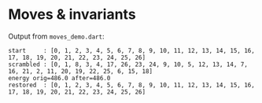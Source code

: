 # Moves & invariants

Output from `moves_demo.dart`:

```text
start     : [0, 1, 2, 3, 4, 5, 6, 7, 8, 9, 10, 11, 12, 13, 14, 15, 16, 17, 18, 19, 20, 21, 22, 23, 24, 25, 26]
scrambled : [0, 1, 8, 3, 4, 17, 26, 23, 24, 9, 10, 5, 12, 13, 14, 7, 16, 21, 2, 11, 20, 19, 22, 25, 6, 15, 18]
energy orig=486.0 after=486.0
restored  : [0, 1, 2, 3, 4, 5, 6, 7, 8, 9, 10, 11, 12, 13, 14, 15, 16, 17, 18, 19, 20, 21, 22, 23, 24, 25, 26]
```

